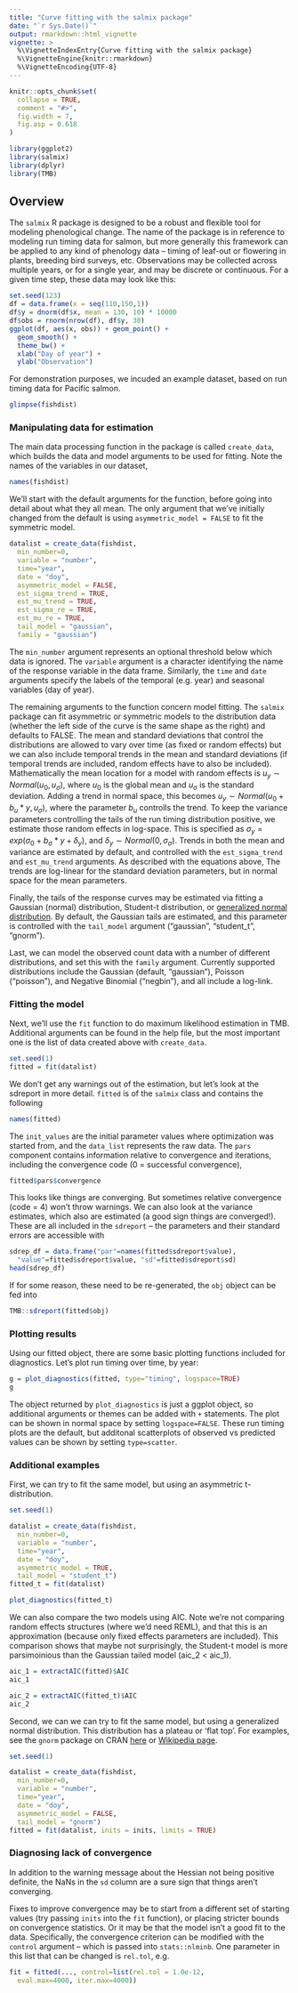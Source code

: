 ```yaml
---
title: "Curve fitting with the salmix package"
date: "`r Sys.Date()`"
output: rmarkdown::html_vignette
vignette: >
  %\VignetteIndexEntry{Curve fitting with the salmix package}
  %\VignetteEngine{knitr::rmarkdown}
  %\VignetteEncoding{UTF-8}
---
```


```r
knitr::opts_chunk$set(
  collapse = TRUE,
  comment = "#>",
  fig.width = 7,
  fig.asp = 0.618
)
```

```r
library(ggplot2)
library(salmix)
library(dplyr)
library(TMB)
```

## Overview

The `salmix` R package is designed to be a robust and flexible tool for modeling phenological change. The name of the package is in reference to modeling run timing data for salmon, but more generally this framework can be applied to any kind of phenology data -- timing of leaf-out or flowering in plants, breeding bird surveys, etc. Observations may be collected across multiple years, or for a single year, and may be discrete or continuous. For a given time step, these data may look like this:

```r
set.seed(123)
df = data.frame(x = seq(110,150,1))
df$y = dnorm(df$x, mean = 130, 10) * 10000
df$obs = rnorm(nrow(df), df$y, 30)
ggplot(df, aes(x, obs)) + geom_point() + 
  geom_smooth() + 
  theme_bw() + 
  xlab("Day of year") + 
  ylab("Observation")
```

For demonstration purposes, we incuded an example dataset, based on run timing data for Pacific salmon.

```r
glimpse(fishdist)
```

### Manipulating data for estimation

The main data processing function in the package is called `create_data`, which builds the data and model arguments to be used for fitting. Note the names of the variables in our dataset, 

```r
names(fishdist)
```

We'll start with the default arguments for the function, before going into detail about what they all mean. The only argument that we've initially changed from the default is using `asymmetric_model = FALSE` to fit the symmetric model.

```r
datalist = create_data(fishdist, 
  min_number=0, 
  variable = "number", 
  time="year", 
  date = "doy",
  asymmetric_model = FALSE, 
  est_sigma_trend = TRUE, 
  est_mu_trend = TRUE, 
  est_sigma_re = TRUE,
  est_mu_re = TRUE,
  tail_model = "gaussian", 
  family = "gaussian")
```

The `min_number` argument represents an optional threshold below which data is ignored. The `variable` argument is a character identifying the name of the response variable in the data frame. Similarly, the `time` and `date` arguments specify the labels of the temporal (e.g. year) and seasonal variables (day of year).

The remaining arguments to the function concern model fitting. The `salmix` package can fit asymmetric or symmetric models to the distribution data (whether the left side of the curve is the same shape as the right) and defaults to FALSE. The mean and standard deviations that control the distributions are allowed to vary over time (as fixed or random effects) but we can also include temporal trends in the mean and standard deviations (if temporal trends are included, random effects have to also be included). 
Mathematically the mean location for a model with random effects is $u_y \sim Normal(u_0, u_{\sigma})$, where $u_0$ is the global mean and $u_{\sigma}$ is the standard deviation. Adding a trend in normal space, this becomes $u_y \sim Normal(u_0 + b_u*y, u_{\sigma})$, where the parameter $b_u$ controlls the trend. To keep the variance parameters controlling the tails of the run timing distribution positive, we estimate those random effects in log-space. This is specified as $\sigma_y = exp(\sigma_0 + b_{\sigma}*y + \delta_{y})$, and $\delta_{y} \sim Normal(0, \sigma_{\sigma})$. Trends in both the mean and variance are estimated by default, and controlled with the `est_sigma_trend` and `est_mu_trend` arguments. As described with the equations above, The trends are log-linear for the standard deviation parameters, but in normal space for the mean parameters. 

Finally, the tails of the response curves may be estimated via fitting a Gaussian (normal) distribution, Student-t distribution, or [generalized normal distribution](https://en.wikipedia.org/wiki/Generalized_normal_distribution). By default, the Gaussian tails are estimated, and this parameter is controlled with the `tail_model` argument ("gaussian", "student_t", "gnorm").

Last, we can model the observed count data with a number of different distributions, and set this with the `family` argument. Currently supported distributions include the Gaussian (default, "gaussian"), Poisson ("poisson"), and Negative Binomial ("negbin"), and all include a log-link. 

### Fitting the model

Next, we'll use the `fit` function to do maximum likelihood estimation in TMB. Additional arguments can be found in the help file, but the most important one is the list of data created above with `create_data`.

```r
set.seed(1)
fitted = fit(datalist)
```

We don't get any warnings out of the estimation, but let's look at the sdreport in more detail. `fitted` is of the `salmix` class and contains the following

```r
names(fitted)
```

The `init_values` are the initial parameter values where optimization was started from, and the `data_list` represents the raw data. The `pars` component contains information relative to convergence and iterations, including the convergence code (0 = successful convergence),
```r
fitted$pars$convergence
```

This looks like things are converging. But sometimes relative convergence (code = 4) won't throw warnings. We can also look at the variance estimates, which also are estimated (a good sign things are converged!). These are all included in the `sdreport` -- the parameters and their standard errors are accessible with

```r
sdrep_df = data.frame("par"=names(fitted$sdreport$value),
  "value"=fitted$sdreport$value, "sd"=fitted$sdreport$sd)
head(sdrep_df)
```

If for some reason, these need to be re-generated, the `obj` object can be fed into 

```r
TMB::sdreport(fitted$obj)
```




### Plotting results

Using our fitted object, there are some basic plotting functions included for diagnostics. Let's plot run timing over time, by year:

```r
g = plot_diagnostics(fitted, type="timing", logspace=TRUE)
g
```

The object returned by `plot_diagnostics` is just a ggplot object, so additional arguments or themes can be added with `+ ` statements. The plot can be shown in normal space by setting `logspace=FALSE`. These run timing plots are the default, but additonal scatterplots of observed vs predicted values can be shown by setting `type=scatter`.

### Additional examples 
First, we can try to fit the same model, but using an asymmetric t-distribution.

```r
set.seed(1)

datalist = create_data(fishdist, 
  min_number=0, 
  variable = "number", 
  time="year", 
  date = "doy",
  asymmetric_model = TRUE, 
  tail_model = "student_t")
fitted_t = fit(datalist)
```

```r
plot_diagnostics(fitted_t)
```

We can also compare the two models using AIC. Note we're not comparing random effects structures (where we'd need REML), and that this is an approximation (because only fixed effects parameters are included). This comparison shows that maybe not surprisingly, the Student-t model is more parsimoinious than the Gaussian tailed model (aic_2 < aic_1).

```r
aic_1 = extractAIC(fitted)$AIC
aic_1

aic_2 = extractAIC(fitted_t)$AIC
aic_2
```

Second, we can we can try to fit the same model, but using a generalized normal distribution. This distribution has a plateau or 'flat top'. For examples, see the `gnorm` package on CRAN [here](https://cran.r-project.org/web/packages/gnorm/index.html) or [Wikipedia page](https://en.wikipedia.org/wiki/Generalized_normal_distribution).

```r
set.seed(1)

datalist = create_data(fishdist, 
  min_number=0, 
  variable = "number", 
  time="year", 
  date = "doy",
  asymmetric_model = FALSE, 
  tail_model = "gnorm")
fitted = fit(datalist, inits = inits, limits = TRUE)
```

### Diagnosing lack of convergence

In addition to the warning message about the Hessian not being positive definite, the NaNs in the `sd` column are a sure sign that things aren't converging. 

Fixes to improve convergence may be to start from a different set of starting values (try passing `inits` into the `fit` function), or placing stricter bounds on convergence statistics. Or it may be that the model isn't a good fit to the data. Specifically, the convergence criterion can be modified with the `control` argument -- which is passed into `stats::nlminb`. One parameter in this list that can be changed is `rel.tol`, e.g.

```r
fit = fitted(..., control=list(rel.tol = 1.0e-12, 
  eval.max=4000, iter.max=4000))
```

